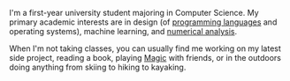 I'm a first-year university student majoring in Computer Science. My primary academic interests are in design (of [programming languages](/node/writing-a-compiler) and operating systems), machine learning, and [numerical analysis](https://en.wikipedia.org/wiki/Numerical_analysis).

When I'm not taking classes, you can usually find me working on my latest side
project, reading a book, playing [Magic](https://magic.wizards.com) with
friends, or in the outdoors doing anything from skiing to hiking to kayaking.
